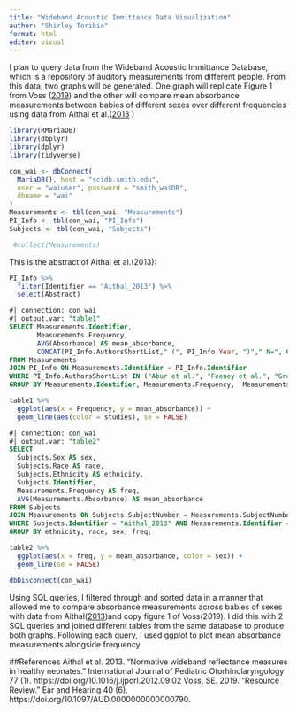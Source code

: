 ```yaml
---
title: "Wideband Acoustic Immittance Data Visualization"
author: "Shirley Toribio"
format: html
editor: visual
---
```


I plan to query data from the Wideband Acoustic Immittance Database, which is a repository of auditory measurements from different people. From this data, two graphs will be generated. One graph will replicate Figure 1 from Voss ([2019](https://journals.lww.com/ear-hearing/citation/2019/11000/resource_review.21.aspx)) and the other will compare mean absorbance measurements between babies of different sexes over different frequencies using data from Aithal et al.([2013](https://www.sciencedirect.com/science/article/pii/S0165587612005332?via%3Dihub) ) 

```r
library(RMariaDB)
library(dbplyr)
library(dplyr)
library(tidyverse)
```

```r
con_wai <- dbConnect(
  MariaDB(), host = "scidb.smith.edu",
  user = "waiuser", password = "smith_waiDB", 
  dbname = "wai"
)
Measurements <- tbl(con_wai, "Measurements")
PI_Info <- tbl(con_wai, "PI_Info")
Subjects <- tbl(con_wai, "Subjects")

 #collect(Measurements)
```

This is the abstract of Aithal et al.(2013):
```r
PI_Info %>%
  filter(Identifier == "Aithal_2013") %>%
  select(Abstract)
```

```sql
#| connection: con_wai
#| output.var: "table1"
SELECT Measurements.Identifier,
       Measurements.Frequency,
       AVG(Absorbance) AS mean_absorbance,
       CONCAT(PI_Info.AuthorsShortList," (", PI_Info.Year, ")"," N=", COUNT(DISTINCT Measurements.SubjectNumber) ,"; ",Measurements.Instrument) AS studies
FROM Measurements
JOIN PI_Info ON Measurements.Identifier = PI_Info.Identifier
WHERE PI_Info.AuthorsShortList IN ("Abur et al.", "Feeney et al.", "Groon et al.", "Lewis and Neely", "Liu et al.", "Rosowski et al.", "Shahnaz et al.", "Shaver and Sun", "Sun et al.", "Voss and Allen", "Voss et al.", "Werner et al.") AND Measurements.Frequency BETWEEN 0 and 8000
GROUP BY Measurements.Identifier, Measurements.Frequency,  Measurements.Instrument;

```

```r
table1 %>%
  ggplot(aes(x = Frequency, y = mean_absorbance)) +
  geom_line(aes(color = studies), se = FALSE)
```


```sql
#| connection: con_wai
#| output.var: "table2"
SELECT
  Subjects.Sex AS sex,
  Subjects.Race AS race,
  Subjects.Ethnicity AS ethnicity,
  Subjects.Identifier,
  Measurements.Frequency AS freq,
  AVG(Measurements.Absorbance) AS mean_absorbance
FROM Subjects
JOIN Measurements ON Subjects.SubjectNumber = Measurements.SubjectNumber 
WHERE Subjects.Identifier = "Aithal_2013" AND Measurements.Identifier = "Aithal_2013"
GROUP BY ethnicity, race, sex, freq;
```


```r
table2 %>%
  ggplot(aes(x = freq, y = mean_absorbance, color = sex)) +
  geom_line(se = FALSE)
```

```r
dbDisconnect(con_wai)
```

Using SQL queries, I filtered through and sorted data in a manner that allowed me to compare absorbance measurements across babies of sexes with data from Aithal([2013]())and copy figure 1 of Voss(2019). I did this with 2 SQL queries and joined different tables from the same database to produce both graphs. Following each query, I used ggplot to plot mean absorbance measurements alongside frequency.

##References
Aithal et al. 2013. "Normative wideband reflectance measures in healthy neonates." International Journal of Pediatric Otorhinolaryngology 77 (1). https://doi.org/10.1016/j.ijporl.2012.09.02
Voss, SE. 2019. “Resource Review.” Ear and Hearing 40 (6). https://doi.org/10.1097/AUD.0000000000000790.
